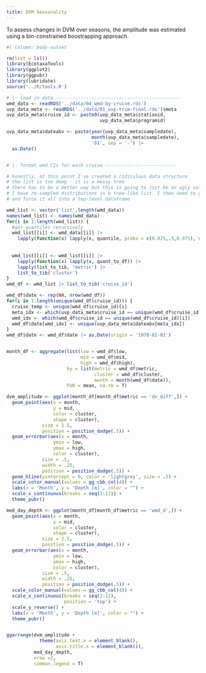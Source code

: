 ```yaml
---
title: DVM Seasonality
---
```


To assess changes in DVM over seasons, the amplitude was estimated using a bin-constrained boostrapping approach. 

```r

#| column: body-outset

rm(list = ls())
library(EcotaxaTools)
library(ggplot2)
library(ggpubr)
library(lubridate)
source('../R/tools.R')

# |- load in data ---------------------------------------------
wmd_data <- readRDS('../data/04_wmd-by-cruise.rds')
uvp_data_meta <- readRDS('../data/01_uvp-trim-final.rds')$meta
uvp_data_meta$cruise_id <- paste0(uvp_data_meta$stationid,
                                  uvp_data_meta$programid)

uvp_data_meta$dateabv <- paste(year(uvp_data_meta$sampledate),
                               month(uvp_data_meta$sampledate),
                               '01', sep = '-') |> 
  as.Date()


# |- format wmd CIs for each cruise --------------------------

# honestly, at this point I've created a ridiculous data structure
# the list is too deep - it is a messy tree
# there has to be a better way but this is going to just be an ugly solution
# I have re-sampled distributions in a tree-like list. I then need to get the quantiles
# and force it all into a top-level dataframe

wmd_list <- vector('list',length(wmd_data))
names(wmd_list) <- names(wmd_data)
for(i in 1:length(wmd_list)) {
  #get quantiles recursively
  wmd_list[[i]] <- wmd_data[[i]] |> 
    lapply(function(x) lapply(x, quantile, probs = c(0.025,.5,0.975), na.rm = T)) 
  
  
  wmd_list[[i]] <- wmd_list[[i]] |> 
    lapply(function(x) lapply(x, quant_to_df)) |> 
    lapply(list_to_tib, 'metric') |> 
    list_to_tib('cluster')
}
wmd_df <- wmd_list |> list_to_tib('cruise_id')

wmd_df$date <- rep(NA, nrow(wmd_df))
for(i in 1:length(unique(wmd_df$cruise_id))) {
  cruise_temp <- unique(wmd_df$cruise_id)[i]
  meta_idx <- which(uvp_data_meta$cruise_id == unique(wmd_df$cruise_id)[i])
  wmd_idx <- which(wmd_df$cruise_id == unique(wmd_df$cruise_id)[i])
  wmd_df$date[wmd_idx] <- unique(uvp_data_meta$dateabv[meta_idx])
}
wmd_df$date <- wmd_df$date |> as.Date(origin = '1970-01-01')


month_df <- aggregate(list(low = wmd_df$low, 
                           mid = wmd_df$mid, 
                           high = wmd_df$high),
                      by = list(metric = wmd_df$metric,
                                cluster = wmd_df$cluster,
                                month = month(wmd_df$date)),
                      FUN = mean, na.rm = T)

dvm_amplitude <- ggplot(month_df[month_df$metric == 'dn_diff',]) +
  geom_point(aes(x = month,
                 y = mid,
                 color = cluster,
                 shape = cluster),
             size = 2.5,
             position = position_dodge(.5)) +
  geom_errorbar(aes(x = month,
                 ymin = low,
                 ymax = high,
                 color = cluster),
             size = .5,
             width = .25,
             position = position_dodge(.5)) + 
  geom_hline(yintercept = 0, color = 'lightgrey', size = .5) +
  scale_color_manual(values = gg_cbb_col(4)) +
  labs(x = 'Month', y = 'Depth [m]', color = "") +
  scale_x_continuous(breaks = seq(1:12)) +
  theme_pubr()

med_day_depth <- ggplot(month_df[month_df$metric == 'wmd_d',]) +
  geom_point(aes(x = month,
                 y = mid,
                 color = cluster,
                 shape = cluster),
             size = 2.5,
             position = position_dodge(.5)) +
  geom_errorbar(aes(x = month,
                 ymin = low,
                 ymax = high,
                 color = cluster),
             size = .5,
             width = .25,
             position = position_dodge(.5)) + 
  scale_color_manual(values = gg_cbb_col(4)) +
  scale_x_continuous(breaks = seq(1:12),
                     position = 'top') +
  scale_y_reverse() +
  labs(x = 'Month', y = 'Depth [m]', color = "") +
  theme_pubr()


ggarrange(dvm_amplitude + 
            theme(axis.text.x = element_blank(),
                  axis.title.x = element_blank()),
          med_day_depth,
          nrow =2,
          common.legend = T)
```